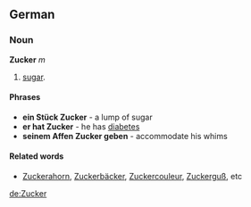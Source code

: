 ==German==
===Noun===
'''Zucker''' ''m''
# [[sugar]].

====Phrases====
* '''ein Stück Zucker''' - a lump of sugar
* '''er hat Zucker''' - he has [[diabetes]]
* '''seinem Affen Zucker geben''' - accommodate his whims

====Related words====
* [[Zuckerahorn]], [[Zuckerbäcker]], [[Zuckercouleur]], [[Zuckerguß]], etc

[[de:Zucker]]
